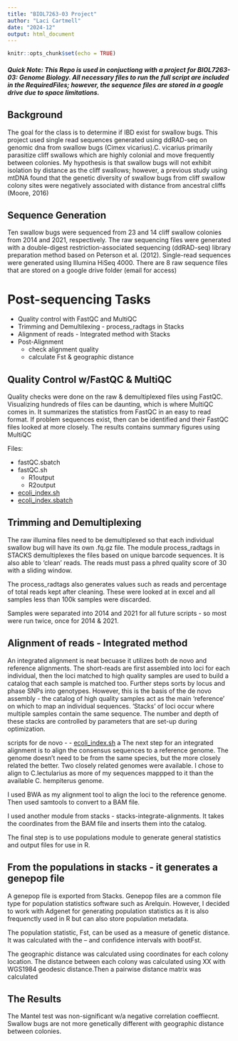 ```yaml
---
title: "BIOL7263-03 Project"
author: "Laci Cartmell"
date: "2024-12"
output: html_document
---
```


```r
knitr::opts_chunk$set(echo = TRUE)
```

##### Quick Note: This Repo is used in conjuctiong with a project for BIOL7263-03: Genome Biology. All necessary files to run the full script are included in the RequiredFiles; however, the sequence files are stored in a google drive due to space limitations. 


## Background
The goal for the class is to determine if IBD exist for swallow bugs. This project used single read sequences generated using ddRAD-seq on genomic dna from swallow bugs (Cimex vicarius).C. vicarius primarily parasitize cliff swallows which are highly colonial and move frequently between colonies.
My hypothesis is that swallow bugs will not exhibit isolation by distance as the cliff swallows; however, a previous study using mtDNA found that the genetic diversity of swallow bugs from cliff swallow colony sites were negatively associated with distance from ancestral cliffs (Moore, 2016)


## Sequence Generation
Ten swallow bugs were sequenced from 23 and 14 cliff swallow colonies from 2014 and 2021, respectively. The raw sequencing files were generated with a double-digest restriction-associated sequencing (ddRAD-seq) library preparation method based on Peterson et al. (2012). Single-read sequences were generated using Illumina HiSeq 4000. There are 8 raw sequence files that are stored on a google drive folder (email for access)
 

# Post-sequencing Tasks 
- Quality control with FastQC and MultiQC
- Trimming and Demultilexing - process_radtags in Stacks
- Alignment of reads - Integrated method with Stacks
- Post-Alignment 
  - check alignment quality
  - calculate Fst & geographic distance

## Quality Control w/FastQC & MultiQC
Quality checks were done on the raw & demultiplexed files using FastQC. Visualizing hundreds of files can be daunting, which is where MultiQC comes in. It summarizes the statistics from FastQC in an easy to read format. If problem sequences exist, then can be identified and their FastQC files looked at more closely. The results contains summary figures using MultiQC

Files:

- fastQC.sbatch
- fastQC.sh
  - R1output
  - R2output
- [ecoli_index.sh](https://github.com/laci-cartmell/BIOL726303/blob/main/scripts/BWA/ecoli_index.sh)
- [ecoli_index.sbatch](https://github.com/laci-cartmell/BIOL726303/blob/main/scripts/BWA/ecoli_index.sbatch)



## Trimming and Demultiplexing
The raw illumina files need to be demultiplexed so that each individual swallow bug will have its own .fq.gz file. 
The module process_radtags in STACKS demultiplexes the files based on unique barcode sequences. It is also able to 'clean' reads. The reads must pass a phred quality score of 30 with a sliding window. 

The process_radtags also generates values such as reads and percentage of total reads kept after cleaning. These were looked at in excel and all samples less than 100k samples were discarded. 

Samples were separated into 2014 and 2021 for all future scripts - so most were run twice, once for 2014 & 2021.

## Alignment of reads - Integrated method
An integrated alignment is neat becuase it utilizes both de novo and reference alignments. The short-reads are first assembled into loci for each individual, then the loci matched to high quality samples are used to build a catalog that each sample is matched too. Further steps sorts by locus and phase SNPs into genotypes. However, this is the basis of the de novo assembly - the catalog of high quality samples act as the main 'reference' on which to map an individual sequences. 'Stacks' of loci occur where multiple samples contain the same sequence. The number and depth of these stacks are controlled by parameters that are set-up during optimization. 

   scripts for de novo
    - - [ecoli_index.sh](https://github.com/laci-cartmell/BIOL726303/blob/main/scripts/BWA/ecoli_index.sh)
a
The next step for an integrated alignment is to align the consensus sequences to a reference genome. The genome doesn't need to be from the same species, but the more closely related the better. Two closely related genomes were available. I chose to align to C.lectularius as more of my sequences mappped to it than the available C. hempiterus genome. 

I used BWA as my alignment tool to align the loci to the reference genome. Then used samtools to convert to a BAM file.


I used another module from stacks - stacks-integrate-alignments. It takes the coordinates from the BAM file and inserts them into the catalog. 

The final step is to use populations module to generate general statistics and output files for use in R.


## From the populations in stacks - it generates a genepop file 

A genepop file is exported from Stacks. Genepop files are a common file type for population statistics software such as Arelquin. However, I decided to work with Adgenet for generating population statistics as it is also frequenctly used in R but can also store population metadata. 

The population statistic, Fst, can be used as a measure of genetic distance. It was calculated with the -- and confidence intervals with bootFst. 

The geographic distance was calculated using coordinates for each colony location. The distance between each colony was calculated using XX with WGS1984 geodesic distance.Then a pairwise distance matrix was calculated

## The Results

The Mantel test was non-significant w/a negative correlation coeffiecnt. Swallow bugs are not more genetically different with geographic distance between colonies.

